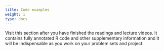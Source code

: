 ```yaml
---
title: Code examples
weight: 1
type: docs
---
```

  
  Visit this section after you have finished the readings and lecture videos. It contains fully annotated R code and other supplementary information and it will be indispensable as you work on your problem sets and project.